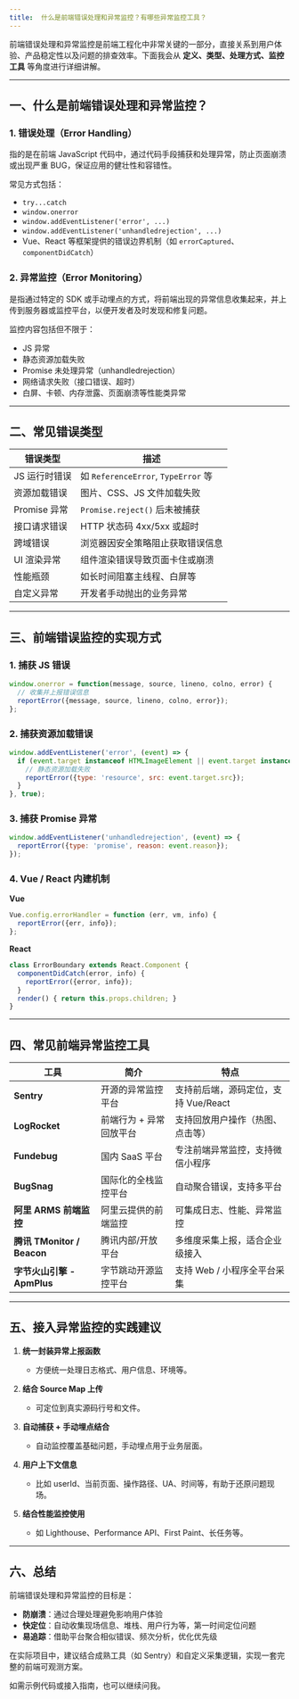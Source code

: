 ```yaml
---
title: 	什么是前端错误处理和异常监控？有哪些异常监控工具？
---
```


前端错误处理和异常监控是前端工程化中非常关键的一部分，直接关系到用户体验、产品稳定性以及问题的排查效率。下面我会从 **定义、类型、处理方式、监控工具** 等角度进行详细讲解。

---

## 一、什么是前端错误处理和异常监控？

### 1. 错误处理（Error Handling）

指的是在前端 JavaScript 代码中，通过代码手段捕获和处理异常，防止页面崩溃或出现严重 BUG，保证应用的健壮性和容错性。

常见方式包括：

* `try...catch`
* `window.onerror`
* `window.addEventListener('error', ...)`
* `window.addEventListener('unhandledrejection', ...)`
* Vue、React 等框架提供的错误边界机制（如 `errorCaptured`、`componentDidCatch`）

### 2. 异常监控（Error Monitoring）

是指通过特定的 SDK 或手动埋点的方式，将前端出现的异常信息收集起来，并上传到服务器或监控平台，以便开发者及时发现和修复问题。

监控内容包括但不限于：

* JS 异常
* 静态资源加载失败
* Promise 未处理异常（unhandledrejection）
* 网络请求失败（接口错误、超时）
* 白屏、卡顿、内存泄露、页面崩溃等性能类异常

---

## 二、常见错误类型

| 错误类型       | 描述                                |
| ---------- | --------------------------------- |
| JS 运行时错误   | 如 `ReferenceError`, `TypeError` 等 |
| 资源加载错误     | 图片、CSS、JS 文件加载失败                  |
| Promise 异常 | `Promise.reject()` 后未被捕获          |
| 接口请求错误     | HTTP 状态码 4xx/5xx 或超时              |
| 跨域错误       | 浏览器因安全策略阻止获取错误信息                  |
| UI 渲染异常    | 组件渲染错误导致页面卡住或崩溃                   |
| 性能瓶颈       | 如长时间阻塞主线程、白屏等                     |
| 自定义异常      | 开发者手动抛出的业务异常                      |

---

## 三、前端错误监控的实现方式

### 1. 捕获 JS 错误

```js
window.onerror = function(message, source, lineno, colno, error) {
  // 收集并上报错误信息
  reportError({message, source, lineno, colno, error});
};
```

### 2. 捕获资源加载错误

```js
window.addEventListener('error', (event) => {
  if (event.target instanceof HTMLImageElement || event.target instanceof HTMLScriptElement) {
    // 静态资源加载失败
    reportError({type: 'resource', src: event.target.src});
  }
}, true);
```

### 3. 捕获 Promise 异常

```js
window.addEventListener('unhandledrejection', (event) => {
  reportError({type: 'promise', reason: event.reason});
});
```

### 4. Vue / React 内建机制

**Vue**

```js
Vue.config.errorHandler = function (err, vm, info) {
  reportError({err, info});
};
```

**React**

```js
class ErrorBoundary extends React.Component {
  componentDidCatch(error, info) {
    reportError({error, info});
  }
  render() { return this.props.children; }
}
```

---

## 四、常见前端异常监控工具

| 工具                       | 简介            | 特点                      |
| ------------------------ | ------------- | ----------------------- |
| **Sentry**               | 开源的异常监控平台     | 支持前后端，源码定位，支持 Vue/React |
| **LogRocket**            | 前端行为 + 异常回放平台 | 支持回放用户操作（热图、点击等）        |
| **Fundebug**             | 国内 SaaS 平台    | 专注前端异常监控，支持微信小程序        |
| **BugSnag**              | 国际化的全栈监控平台    | 自动聚合错误，支持多平台            |
| **阿里 ARMS 前端监控**         | 阿里云提供的前端监控    | 可集成日志、性能、异常监控           |
| **腾讯 TMonitor / Beacon** | 腾讯内部/开放平台     | 多维度采集上报，适合企业级接入         |
| **字节火山引擎 - ApmPlus**     | 字节跳动开源监控平台    | 支持 Web / 小程序全平台采集       |

---

## 五、接入异常监控的实践建议

1. **统一封装异常上报函数**

   * 方便统一处理日志格式、用户信息、环境等。

2. **结合 Source Map 上传**

   * 可定位到真实源码行号和文件。

3. **自动捕获 + 手动埋点结合**

   * 自动监控覆盖基础问题，手动埋点用于业务层面。

4. **用户上下文信息**

   * 比如 userId、当前页面、操作路径、UA、时间等，有助于还原问题现场。

5. **结合性能监控使用**

   * 如 Lighthouse、Performance API、First Paint、长任务等。

---

## 六、总结

前端错误处理和异常监控的目标是：

* **防崩溃**：通过合理处理避免影响用户体验
* **快定位**：自动收集现场信息、堆栈、用户行为等，第一时间定位问题
* **易追踪**：借助平台聚合相似错误、频次分析，优化优先级

在实际项目中，建议结合成熟工具（如 Sentry）和自定义采集逻辑，实现一套完整的前端可观测方案。

如需示例代码或接入指南，也可以继续问我。
